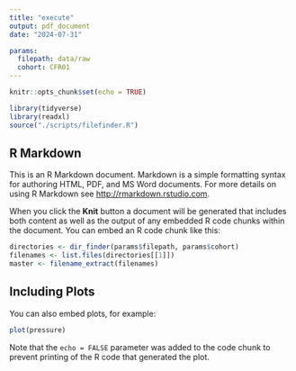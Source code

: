 ```yaml
---
title: "execute"
output: pdf_document
date: "2024-07-31"

params:
  filepath: data/raw
  cohort: CFR01
---
```


```r
knitr::opts_chunk$set(echo = TRUE)

library(tidyverse)
library(readxl)
source("./scripts/filefinder.R")
```

## R Markdown

This is an R Markdown document. Markdown is a simple formatting syntax for authoring HTML, PDF, and MS Word documents. For more details on using R Markdown see <http://rmarkdown.rstudio.com>.

When you click the **Knit** button a document will be generated that includes both content as well as the output of any embedded R code chunks within the document. You can embed an R code chunk like this:

```r
directories <- dir_finder(params$filepath, params$cohort)
filenames <- list.files(directories[[1]])
master <- filename_extract(filenames)

```

## Including Plots

You can also embed plots, for example:

```r
plot(pressure)
```

Note that the `echo = FALSE` parameter was added to the code chunk to prevent printing of the R code that generated the plot.
